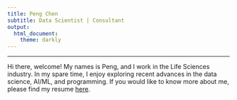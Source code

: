 ```yaml
---
title: Peng Chen
subtitle: Data Scientist | Consultant
output: 
  html_document:
    theme: darkly
---
```


------------------------------------------------------------------------

Hi there, welcome! My names is Peng, and I work in the Life Sciences industry. In my spare time, I enjoy exploring recent advances in the data science, AI/ML, and programming. If you would like to know more about me, please find my resume [here](docs/Resume_Peng_Chen.pdf).
